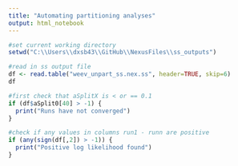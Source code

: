 ```yaml
---
title: "Automating partitioning analyses"
output: html_notebook
---
```



```r
#set current working directory
setwd("C:\\Users\\dxsb43\\GitHub\\NexusFiles\\ss_outputs")

#read in ss output file
df <- read.table("weev_unpart_ss.nex.ss", header=TRUE, skip=6)
df

#first check that aSplitX is < or == 0.1
if (df$aSplit0[40] > -1) {
  print("Runs have not converged")
}

#check if any values in columns run1 - runn are positive
if (any(sign(df[,2]) > -1)) {
  print("Positive log likelihood found")
}

```


